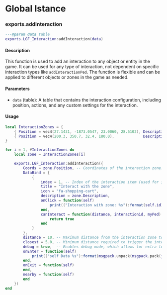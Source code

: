 # Global Istance

### exports.addInteraction

```lua copy
---@param data table
exports.LGF_Interaction:addInteraction(data)
```

#### Description

This function is used to add an interaction to any object or entity in the game. It can be used for any type of interaction, not dependent on specific interaction types like `addInteractionPed`. The function is flexible and can be applied to different objects or zones in the game as needed.

#### Parameters

- `data` (table): A table that contains the interaction configuration, including position, actions, and any custom settings for the interaction.

#### Usage

```lua copy
local InteractionZones = {
    { Position = vec4(27.1431, -1873.0547, 23.0060, 28.5102), Description = "Enter the shop" },
    { Position = vec4(200.3, 350.7, 32.4, 180.0),             Description = "Speak to the NPC" }
}

for i = 1, #InteractionZones do
    local zone = InteractionZones[i]

    exports.LGF_Interaction:addInteraction({
        Coords = zone.Position, -- Coordinates of the interaction zone. This can be a single coordinate or a table of coordinates.
        DataBind = {
            {
                index = 1, -- Index of the interaction item (used for identifying interactions)
                title = "Interact with the zone",
                icon = "fa-shopping-cart",
                description = zone.Description,
                onClick = function(self)
                    print(("Interaction with zone: %s"):format(self.id))
                end,
                canInteract = function(distance, interactionid, myPed)
                    return true
                end
            }
        },
        distance = 10, -- Maximum distance from the interaction zone to see the interaction (visibility range)
        closest = 5.0, -- Minimum distance required to trigger the interaction (activation range)
        debug = true,  -- Enables debug mode, which allows for extra logs and testing
        onEnter = function(self)
            print(("self Data %s"):format(msgpack.unpack(msgpack.pack(json.encode(self, { indent = true })))))
        end,
        onExit = function(self)
        end,
        nearby = function(self)
        end
    })
end
```
